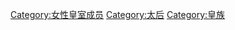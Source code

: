 {{Catnav|頁面分類|人类社会|政治|政治人物|皇族}}
{{Catnav|頁面分類|人物|各職業人物|政治人物|皇族}}
{{Catnav|頁面分類|皇族|女性皇室成员}}
{{Catmore}}

[[Category:女性皇室成员|Category:女性皇室成员]]
[[Category:太后|Category:太后]]
[[Category:皇族|Category:皇族]]